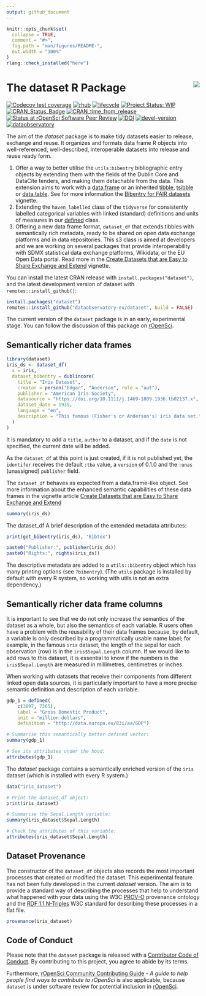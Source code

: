 ```yaml
---
output: github_document
---
```


<!-- README.md is generated from README.Rmd. Please edit that file -->

```r
knitr::opts_chunk$set(
  collapse = TRUE,
  comment = "#>",
  fig.path = "man/figures/README-",
  out.width = "100%"
)
rlang::check_installed("here")
```

# The dataset R Package <a href='https://dataset.dataobservatory.eu/'><img src='man/figures/logo.png' align="right" /></a>

<!-- badges: start -->
[![Codecov test coverage](https://codecov.io/gh/dataobservatory-eu/dataset/graph/badge.svg)](https://app.codecov.io/gh/dataobservatory-eu/dataset)
[![rhub](https://github.com/dataobservatory-eu/dataset/actions/workflows/rhub.yaml/badge.svg)](https://github.com/dataobservatory-eu/dataset/actions/workflows/rhub.yaml)
[![lifecycle](https://lifecycle.r-lib.org/articles/figures/lifecycle-experimental.svg)](https://lifecycle.r-lib.org/articles/stages.html#experimental)
[![Project Status: WIP](https://www.repostatus.org/badges/latest/wip.svg)](https://www.repostatus.org/#wip)
[![CRAN_Status_Badge](https://www.r-pkg.org/badges/version/dataset)](https://cran.r-project.org/package=dataset)
[![CRAN_time_from_release](https://www.r-pkg.org/badges/ago/dataset)](https://cran.r-project.org/package=dataset)
[![Status at rOpenSci Software Peer Review](https://badges.ropensci.org/553_status.svg)](https://github.com/ropensci/software-review/issues/553)
[![DOI](https://zenodo.org/badge/DOI/10.32614/CRAN.package.dataset.svg)](https://zenodo.org/record/6950435#.YukDAXZBzIU)
[![devel-version](https://img.shields.io/badge/devel%20version-0.3.4001-blue.svg)](https://github.com/dataobservatory-eu/dataset)
[![dataobservatory](https://img.shields.io/badge/ecosystem-dataobservatory.eu-3EA135.svg)](https://dataobservatory.eu/)
<!-- badges: end -->


The aim of the _dataset_ package is to make tidy datasets easier to release, exchange and reuse. It organizes and formats data frame R objects into well-referenced, well-described, interoperable datasets into release and reuse ready form.

1. Offer a way to better utilise the `utils:bibentry` bibliographic entry objects by extending them with the fields of the Dublin Core and DataCite tenders, and making them detachable from the data. This extension aims to work with a [data.frame](https://www.rdocumentation.org/packages/base/versions/3.6.2/topics/data.frame) or an inherited [tibble](https://tibble.tidyverse.org/reference/tibble.html), [tsibble](https://tsibble.tidyverts.org/) or [data.table](https://rdatatable.gitlab.io/data.table/). See for more information the [Bibentry for FAIR datasets](https://dataset.dataobservatory.eu/articles/bibentry.html) vignette.
2. Extending the `haven_labelled` class of the `tidyverse` for consistently labelled categorical variables with linked (standard) definitions and units of measures in our [defined](https://dataset.dataobservatory.eu/articles/defined.html) class.
3. Offering a new data frame format, `dataset_df` that extends tibbles with semantically rich metadata, ready to be shared on open data exchange platforms and in data repositories. This s3 class is aimed at developers and we are working on several packages that provide interoperability with SDMX statistical data exchange platforms, Wikidata, or the EU Open Data portal. Read more in the [Create Datasets that are Easy to Share Exchange and Extend](https://dataset.dataobservatory.eu/articles/dataset_df.html) vignette.

<!---

The primary aim of dataset is create well-referenced, well-described, interoperable datasets from data.frames, tibbles or data.tables that translate well into the W3C DataSet definition within the [Data Cube Vocabulary](https://www.w3.org/TR/vocab-data-cube/) in a reproducible manner. The data cube model in itself is is originated in the _Statistical Data and Metadata eXchange_, and it is almost fully harmonized with the Resource Description Framework (RDF), the standard model for data interchange on the web^[RDF Data Cube Vocabulary, W3C Recommendation 16 January 2014  <https://www.w3.org/TR/vocab-data-cube/>, Introduction to SDMX data modeling <https://www.unescap.org/sites/default/files/Session_4_SDMX_Data_Modeling_%20Intro_UNSD_WS_National_SDG_10-13Sep2019.pdf>].

--->

You can install the latest CRAN release with `install.packages("dataset")`, and the latest development version of dataset with `remotes::install_github()`:

```r
install.packages("dataset")
remotes::install_github("dataobservatory-eu/dataset", build = FALSE)
```

The current version of the `dataset` package is in an early, experimental stage. You can follow the discussion of this package on [rOpenSci](https://github.com/ropensci/software-review/issues/553).

## Semantically richer data frames

```r
library(dataset)
iris_ds <- dataset_df(
  x = iris,
  dataset_bibentry = dublincore(
    title = "Iris Dataset",
    creator = person("Edgar", "Anderson", role = "aut"),
    publisher = "American Iris Society",
    datasource = "https://doi.org/10.1111/j.1469-1809.1936.tb02137.x",
    dataset_date = 1935,
    language = "en",
    description = "This famous (Fisher's or Anderson's) iris data set."
  )
)
```

It is mandatory to add a `title`, `author` to a dataset, and if the `date` is not specified, the current date will be added. 

As the `dataset_df` at this point is just created, if it is not published yet, the `identifer` receives the default `:tba` value, a `version` of 0.1.0 and the `:unas` (unassigned) `publisher` field.

The `dataset_df` behaves as expected from a data.frame-like object. See more information about the enhanced semantic capabilities of these data frames in the vignette article [Create Datasets that are Easy to Share Exchange and Extend](https://dataset.dataobservatory.eu/articles/dataset_df.html)

```r
summary(iris_ds)
```
The dataset_df
A brief description of the extended metadata attributes:

```r
print(get_bibentry(iris_ds), "Bibtex")
```

```r
paste0("Publisher:", publisher(iris_ds))
paste0("Rights:", rights(iris_ds))
```

The descriptive metadata are added to a `utils::bibentry` object which has many printing options (see `?bibentry`). (The `utils` package is installed by default with every R system, so working with utils is not an extra dependency.)

## Semantically richer data frame columns

It is important to see that we do not only increase the semantics of the dataset as a whole, but also the semantics of each variable. R users often have a problem with the reusability of their data frames because, by default, a variable is only described by a programmatically usable name label; for example, in the famous `iris` dataset, the length of the sepal for each observation (row) is in the `iris$Sepal.Length` column. If we would like to add rows to this dataset, it is essential to know if the numbers in the `iris$Sepal.Length` are measured in millimetres, centimetres or inches. 

When working with datasets that receive their components from different linked open data sources, it is particularly important to have a more precise semantic definition and description of each variable.

```r
gdp_1 = defined(
    c(3897, 7365), 
    label = "Gross Domestic Product", 
    unit = "million dollars", 
    definition = "http://data.europa.eu/83i/aa/GDP")

# Summarise this semantically better defined vector:
summary(gdp_1)

# See its attributes under the hood:
attributes(gdp_1)
```
The _dataset_ package contains a semantically enriched version of the `iris` dataset (which is installed with every R system.)

```r
data("iris_dataset")

# Print the dataset_df object:
print(iris_dataset)

# Summarise the Sepal.Length variable:
summary(iris_dataset$Sepal.Length)

# Check the attributes of this variable:
attributes(iris_dataset$Sepal.Length)
```
## Dataset Provenance

The constructor of the `dataset_df` objects also records the most important processes that created or modified the dataset. This experimental feature has not been fully developed in the current _dataset_ version. The aim is to provide a standard way of describing the processes that help to understand what happened with your data using the W3C [PROV-O](https://www.w3.org/TR/prov-o/) provenance ontology and the [RDF 1.1 N-Triples](https://www.w3.org/TR/n-triples/) W3C standard for describing these processes in a flat file.

```r
provenance(iris_dataset)
```
## Code of Conduct
Please note that the `dataset` package is released with a [Contributor Code of Conduct](https://contributor-covenant.org/version/2/1/CODE_OF_CONDUCT.html). By contributing to this project, you agree to abide by its terms.

Furthermore, [rOpenSci Community Contributing Guide](https://contributing.ropensci.org/) - *A guide to help people find ways to contribute to rOpenSci* is also applicable, because `dataset` is under software review for potential inclusion in [rOpenSci](https://github.com/ropensci/software-review/issues/553).
